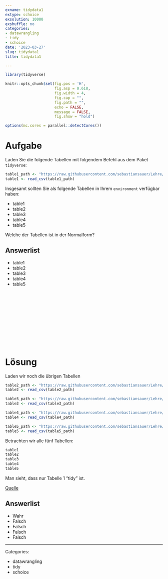 ```yaml
---
exname: tidydata1
extype: schoice
exsolution: 10000
exshuffle: no
categories:
- datawrangling
- tidy
- schoice
date: '2023-03-27'
slug: tidydata1
title: tidydata1

---
```





```r
library(tidyverse)
```


```r
knitr::opts_chunk$set(fig.pos = 'H',
                      fig.asp = 0.618,
                      fig.width = 4,
                      fig.cap = "", 
                      fig.path = "",
                      echo = FALSE,
                      message = FALSE,
                      fig.show = "hold")

options(mc.cores = parallel::detectCores())

```






# Aufgabe



Laden Sie die folgende Tabellen mit folgendem Befehl aus dem Paket `tidyverse`:



```r
table1_path <- "https://raw.githubusercontent.com/sebastiansauer/Lehre/main/data/tidy-table1.csv"
table1 <- read_csv(table1_path)
```



Insgesamt sollten Sie als folgende Tabellen in Ihrem `environment` verfügbar haben:

- table1
- table2
- table3
- table4
- table5

Welche der Tabellen ist in der Normalform? 





Answerlist
----------
* table1
* table2
* table3
* table4
* table5




</br>
</br>
</br>
</br>
</br>
</br>
</br>
</br>
</br>
</br>

# Lösung

Laden wir noch die übrigen Tabellen

```r
table2_path <- "https://raw.githubusercontent.com/sebastiansauer/Lehre/main/data/tidy-table2.csv"
table2 <- read_csv(table2_path)

table3_path <- "https://raw.githubusercontent.com/sebastiansauer/Lehre/main/data/tidy-table3.csv"
table3 <- read_csv(table3_path)

table4_path <- "https://raw.githubusercontent.com/sebastiansauer/Lehre/main/data/tidy-table4.csv"
table4 <- read_csv(table4_path)

table5_path <- "https://raw.githubusercontent.com/sebastiansauer/Lehre/main/data/tidy-table5.csv"
table5 <- read_csv(table5_path)
```


Betrachten wir alle fünf Tabellen:

```r
table1
table2
table3
table4
table5
```


Man sieht, dass nur Tabelle 1 "tidy" ist.

[Quelle](http://garrettgman.github.io/tidying/)




Answerlist
----------


* Wahr
* Falsch
* Falsch
* Falsch
* Falsch





---

Categories: 

- datawrangling
- tidy
- schoice


